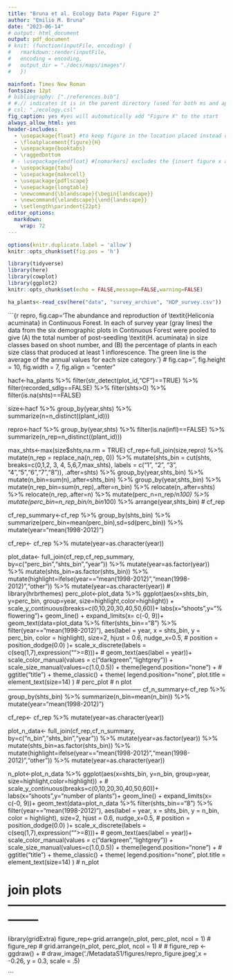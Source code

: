 ```yaml
---
title: "Bruna et al. Ecology Data Paper Figure 2"
author: "Emilio M. Bruna"
date: "2023-06-14"
# output: html_document
output: pdf_document
# knit: (function(inputFile, encoding) {
#   rmarkdown::render(inputFile,
#   encoding = encoding,
#   output_dir = "./docs/maps/images")
#   })

mainfont: Times New Roman
fontsize: 12pt
# bibliography: ["./references.bib"] 
# #.// indicates it is in the parent directory (used for both ms and appendix)
# csl: "./ecology.csl"
fig_caption: yes #yes will automatically add "Figure X" to the start 
always_allow_html: yes
header-includes:
  - \usepackage{float} #to keep figure in the location placed instead of end
  - \floatplacement{figure}{H}
  - \usepackage{booktabs}
  - \raggedbottom
 # - \usepackage{endfloat} #[nomarkers] excludes the {insert figure x around here] from main text. The others exclude the list of tables and figures. https://cs.brown.edu/about/system/managed/latex/doc/endfloat.pdf
  - \usepackage{tabu}
  - \usepackage{makecell}
  - \usepackage{pdflscape}
  - \usepackage{longtable}
  - \newcommand{\blandscape}{\begin{landscape}}
  - \newcommand{\elandscape}{\end{landscape}}
  - \setlength\parindent{22pt}
editor_options: 
  markdown: 
    wrap: 72
---
```


```r
options(knitr.duplicate.label = 'allow')
knitr::opts_chunk$set(fig.pos = 'h')

library(tidyverse)
library(here)
library(cowplot)
library(ggplot2)
knitr::opts_chunk$set(echo = FALSE,message=FALSE,warning=FALSE)
```

```r
ha_plants<-read_csv(here("data", "survey_archive", "HDP_survey.csv"))
```

```{r repro, fig.cap='The abundance and reproduction of \\textit{Heliconia acuminata} in Continuous Forest. In each of survey year (gray lines) the data from the six demographic plots in Continuous Forest were pooled to give (A) the total number of post-seedling \\textit{H. acuminata} in size classes based on shoot number, and (B) the percentage of plants in each size class that produced at least 1 inflorescence. The green line is the average of the annual values for each size category.'}
# fig.cap='', fig.height = 10, fig.width = 7, fig.align = "center"

hacf<-ha_plants %>%
  filter(str_detect(plot_id,"CF")==TRUE) %>%
  filter(recorded_sdlg==FALSE) %>%
  filter(shts>0) %>%
  filter(is.na(shts)==FALSE)

size<-hacf %>%
  group_by(year,shts) %>%
  summarize(n=n_distinct((plant_id)))

repro<-hacf %>%
  group_by(year,shts) %>%
  filter(is.na(infl)==FALSE) %>%
  summarize(n_rep=n_distinct((plant_id)))


max_shts<-max(size$shts,na.rm = TRUE)
cf_rep<-full_join(size,repro) %>%
  mutate(n_rep = replace_na(n_rep, 0)) %>%
  mutate(shts_bin = cut(shts, breaks=c(0,1,2, 3, 4, 5,6,7,max_shts),
                      labels = c("1", "2", "3", "4","5","6","7","8")),
       .after=shts) %>%
  group_by(year,shts_bin) %>%
  mutate(n_bin=sum(n),.after=shts_bin) %>%
  group_by(year,shts_bin) %>%
  mutate(n_rep_bin=sum(n_rep),.after=n_bin) %>%
  relocate(n,.after=shts) %>%
  relocate(n_rep,.after=n) %>%
  mutate(perc_n=n_rep/n*100) %>%
  mutate(perc_bin=n_rep_bin/n_bin*100) %>%
  arrange(year,shts_bin)
# cf_rep

cf_rep_summary<-cf_rep %>%
    group_by(shts_bin) %>%
    summarize(perc_bin=mean(perc_bin),sd=sd(perc_bin)) %>%
    mutate(year="mean\n(1998-2012)")

cf_rep<- cf_rep %>%
  mutate(year=as.character(year))

  plot_data<- full_join(cf_rep,cf_rep_summary,
                        by=c("perc_bin","shts_bin","year")) %>%
    mutate(year=as.factor(year)) %>%
    mutate(shts_bin=as.factor(shts_bin)) %>%
    mutate(highlight=ifelse(year=="mean\n(1998-2012)","mean\n(1998-2012)","other")) %>%
    mutate(year=as.character(year))
# library(hrbrthemes)
  perc_plot<-plot_data %>%
    ggplot(aes(x=shts_bin,
               y=perc_bin,
               group=year, size=highlight,color=highlight)) +
    scale_y_continuous(breaks=c(0,10,20,30,40,50,60))+
    labs(x="shoots",y="% flowering")+
    geom_line() +
    expand_limits(x= c(-0, 9))+
    geom_text(data=plot_data %>% filter(shts_bin=="8") %>% filter(year=="mean\n(1998-2012)"),
              aes(label = year,
                  x = shts_bin,
                  y = perc_bin,
                  color = highlight),
              size=2,
              hjust = 0.6,
              nudge_x=0.5,
              # position = position_dodge(0.0)
              )+
    scale_x_discrete(labels = c(seq(1,7),expression("">=8)))+
    # geom_text(aes(label = year))+
    scale_color_manual(values = c("darkgreen","lightgrey")) +
    scale_size_manual(values=c(1.0,0.5)) +
    theme(legend.position="none") +
    # ggtitle("title") +
    theme_classic() +
    theme(
      legend.position="none",
      plot.title = element_text(size=14)
    )
  # perc_plot
# n plot ------------------------------------------------------------------
  cf_n_summary<-cf_rep %>%
    group_by(shts_bin) %>%
    summarize(n_bin=mean(n_bin)) %>%
    mutate(year="mean\n(1998-2012)")

  cf_rep<- cf_rep %>%
    mutate(year=as.character(year))

  plot_n_data<- full_join(cf_rep,cf_n_summary,
                        by=c("n_bin","shts_bin","year")) %>%
    mutate(year=as.factor(year)) %>%
    mutate(shts_bin=as.factor(shts_bin)) %>%
    mutate(highlight=ifelse(year=="mean\n(1998-2012)","mean\n(1998-2012)","other")) %>%
    mutate(year=as.character(year))

  n_plot<-plot_n_data %>%
    ggplot(aes(x=shts_bin,
               y=n_bin,
               group=year, size=highlight,color=highlight)) +
    # scale_y_continuous(breaks=c(0,10,20,30,40,50,60))+
    labs(x="shoots",y="number of plants")+
    geom_line() +
    expand_limits(x= c(-0, 9))+
    geom_text(data=plot_n_data %>% filter(shts_bin=="8") %>% filter(year=="mean\n(1998-2012)"),
              aes(label = year,
                  x = shts_bin,
                  y = n_bin,
                  color = highlight),
              size=2,
              hjust = 0.6,
              nudge_x=0.5,
              # position = position_dodge(0.0)
    )+
    scale_x_discrete(labels = c(seq(1,7),expression("">=8)))+
    # geom_text(aes(label = year))+
    scale_color_manual(values = c("darkgreen","lightgrey")) +
    scale_size_manual(values=c(1.0,0.5)) +
    theme(legend.position="none") +
    # ggtitle("title") +
    theme_classic() +
    theme(
      legend.position="none",
      plot.title = element_text(size=14)
    )
  # n_plot

# join plots --------------------------------------------------------------

library(gridExtra)
figure_rep<-grid.arrange(n_plot, perc_plot, ncol = 1)
# figure_rep
# grid.arrange(n_plot, perc_plot, ncol = 1)
#
# figure_rep <- ggdraw() +
#   draw_image('./MetadataS1/figures/repro_figure.jpeg',x = -0.26, y = 0.3, scale = .5)

```
